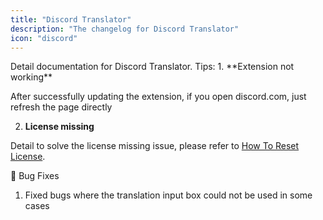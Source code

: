 ```yaml
---
title: "Discord Translator"
description: "The changelog for Discord Translator"
icon: "discord"
---
```


<CardGroup cols={1}>
  <Card
    icon="discord"
    title="Discord Translator Document"
    href="/discord-translator"
  >
    Detail documentation for Discord Translator.
  </Card>
</CardGroup>

<Tip>
Tips:
1. **Extension not working**

After successfully updating the extension, if you open discord.com, just refresh the page directly

2. **License missing**

Detail to solve the license missing issue, please refer to [How To Reset License](/troubleshooting/how-to-reset-license).

</Tip>

<Update label="v2.2.3">
🐛 Bug Fixes

1. Fixed bugs where the translation input box could not be used in some cases

</Update>
